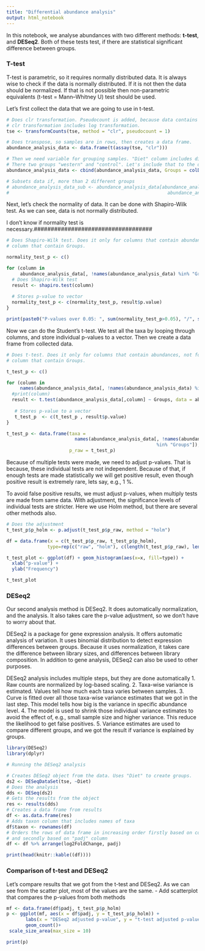 ```yaml
---
title: "Differential abundance analysis"
output: html_notebook
---
```


In this notebook, we analyse abundances with two different methods: **t-test**, and **DESeq2**.
Both of these tests test, if there are statistical significant difference between 
groups.

### T-test
T-test is  parametric, so it requires normally distributed data. 
It is always wise to check if the data is normally distributed. If it is not then
the data should be normalized. If that is not possible then non-parametric equivalents 
(t-test = Mann–Whitney U) test should be used.

Let's first collect the data that we are going to use in t-test.

```r
# Does clr transformation. Pseudocount is added, because data contains zeros, and
# clr transformation includes log transformation.
tse <- transformCounts(tse, method = "clr", pseudocount = 1)

# Does transpose, so samples are in rows, then creates a data frame.
abundance_analysis_data <- data.frame(t(assay(tse, "clr")))

# Then we need variable for grouping samples. "Diet" column includes diet information.
# There two groups "western" and "control". Let's include that to the data frame.
abundance_analysis_data <- cbind(abundance_analysis_data, Groups = colData(tse)$Diet)

# Subsets data if, more than 2 different groups
# abundance_analysis_data_sub <- abundance_analysis_data[abundance_analysis_data$Groups == "KO_t1_western" |
#                                                          abundance_analysis_data$Groups == "WT_t2_western",]

```

Next, let's check the normality of data. It can be done with Shapiro-Wilk test.
As we can see, data is not normally distributed.

I don't know if normality test is necessary.###################################

```r
# Does Shapiro-Wilk test. Does it only for columns that contain abundances, not for
# column that contain Groups.

normality_test_p <- c()

for (column in 
     abundance_analysis_data[, !names(abundance_analysis_data) %in% "Groups"]){
  # Does Shapiro-Wilk test
  result <- shapiro.test(column)
  
  # Stores p-value to vector
  normality_test_p <- c(normality_test_p, result$p.value)
}

print(paste0("P-values over 0.05: ", sum(normality_test_p>0.05), "/", sum(normality_test_p<=0.05)))
```

Now we can do the Student's t-test. We test all the taxa by looping through columns,
and store individual p-values to a vector. Then we create a data frame from collected
data.

```r
# Does t-test. Does it only for columns that contain abundances, not for
# column that contain Groups.

t_test_p <- c()

for (column in 
     names(abundance_analysis_data[, !names(abundance_analysis_data) %in% "Groups"])){
  #print(column)
  result <- t.test(abundance_analysis_data[,column] ~ Groups, data = abundance_analysis_data)
   
   # Stores p-value to a vector
   t_test_p  <- c(t_test_p , result$p.value)
}

t_test_p <- data.frame(taxa = 
                         names(abundance_analysis_data[, !names(abundance_analysis_data) 
                                                       %in% "Groups"]),
                       p_raw = t_test_p)

```

Because of multiple tests were made, we need to adjust p-values. That is because, 
these individual tests are not independent. Because of that, if enough tests are made
statistically we will get positive result, even though positive result is extremely 
rare, lets say, e.g., 1 %. 

To avoid false positive results, we must adjust p-values, when multiply tests are made
from same data. With adjustment, the significance levels of individual tests are stricter. 
Here we use Holm method, but there are several other methods also.

```r
# Does the adjustment
t_test_p$p_holm <- p.adjust(t_test_p$p_raw, method = "holm")
```

```r

df = data.frame(x = c(t_test_p$p_raw, t_test_p$p_holm), 
               type=rep(c("raw", "holm"), c(length(t_test_p$p_raw), length(t_test_p$p_holm))))

t_test_plot <- ggplot(df) + geom_histogram(aes(x=x, fill=type)) +
  xlab("p-value") + 
  ylab("Frequency")

t_test_plot
```

### DESeq2
Our second analysis method is DESeq2. It does automatically normalization, and the
analysis. It also takes care the p-value adjustment, so we don't have to worry 
about that.

DESeq2 is a package for gene expression analysis. It offers automatic analysis of variation.
It uses binomial distribution to detect expression differences between groups. 
Because it uses normalization, it takes care the difference between library sizes, 
and differences between library composition. In addition to gene analysis, 
DESeq2 can also be used to other purposes.

DESeq2 analysis includes multiple steps, but they are done automatically
1. Raw counts are normalized by log-based scaling.
2. Taxa-wise variance is estimated. Values tell how much each taxa varies between samples.
3. Curve is fitted over all those taxa-wise variance estimates that we got in the last step.
This model tells how big is the variance in specific abundance level. 
4. The model is used to shrink those individual variance estimates to avoid the effect of, 
e.g., small sample size and higher variance. This reduce the likelihood to get 
false positives.
5. Variance estimates are used to compare different groups, and we got the result
if variance is explained by groups.

```r
library(DESeq2)
library(dplyr)

# Running the DESeq2 analysis

# Creates DESeq2 object from the data. Uses "Diet" to create groups. 
ds2 <- DESeqDataSet(tse, ~Diet)
# Does the analysis
dds <- DESeq(ds2)
# Gets the results from the object
res <- results(dds)
# Creates a data frame from results
df <- as.data.frame(res)
# Adds taxon column that includes names of taxa
df$taxon <- rownames(df)
# Orders the rows of data frame in increasing order firstly based on column "log2FoldChange" 
# and secondly based on "padj" column
df <- df %>% arrange(log2FoldChange, padj)

print(head(knitr::kable((df))))

```

### Comparison of t-test and DESeq2
Let's compare results that we got from the t-test and DESeq2.
As we can see from the scatter plot, most of the values are the same. 
- Add scatterplot that compares the p-values from both methods

```r
mf <- data.frame(df$padj, t_test_p$p_holm)
p <- ggplot(mf, aes(x = df$padj, y = t_test_p$p_holm)) +
       labs(x = "DESeq2 adjusted p-value", y = "t-test adjusted p-value") +
       geom_count()+
 scale_size_area(max_size = 10)

print(p)
```
